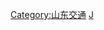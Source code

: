 {{Catnav|頁面分類|各種主題的頁面分類|依中国各省来作的分类|中國各省交通|山东交通}}
{{Commonscat|Transport in Qingdao}}

[[Category:山东交通|Category:山东交通]]
[[Category:青岛|J]]